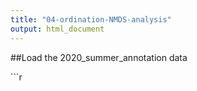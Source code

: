 ```yaml
---
title: "04-ordination-NMDS-analysis"
output: html_document
---
```

##Load the 2020_summer_annotation data

```r

